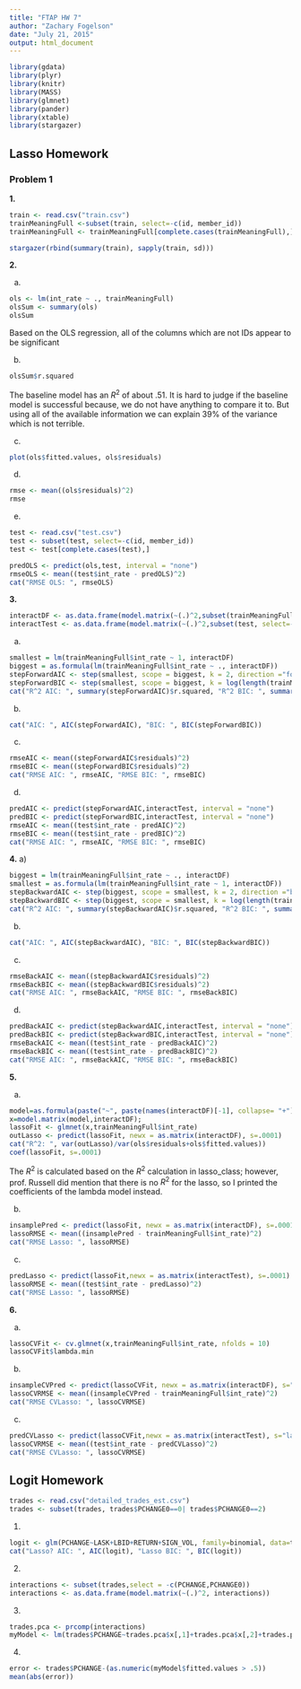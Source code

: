 ```yaml
---
title: "FTAP HW 7"
author: "Zachary Fogelson"
date: "July 21, 2015"
output: html_document
---
```


```r
library(gdata)
library(plyr)
library(knitr)
library(MASS)
library(glmnet)
library(pander)
library(xtable)
library(stargazer)
```

## Lasso Homework

### Problem 1

**1.**
```r
train <- read.csv("train.csv")
trainMeaningFull <-subset(train, select=-c(id, member_id))
trainMeaningFull <- trainMeaningFull[complete.cases(trainMeaningFull),]
```

```r
stargazer(rbind(summary(train), sapply(train, sd)))
```

**2.**

a) 

```r
ols <- lm(int_rate ~ ., trainMeaningFull)
olsSum <- summary(ols)
olsSum
```

Based on the OLS regression, all of the columns which are not IDs appear to be significant

b)

```r
olsSum$r.squared
```

The baseline model has an $R^2$ of about .51. It is hard to judge if the baseline model is successful because, we do not have anything to compare it to. But using all of the available information we can explain 39% of the variance which is not terrible.

c)

```r
plot(ols$fitted.values, ols$residuals)
```

d)

```r
rmse <- mean((ols$residuals)^2)
rmse
```

e)

```r
test <- read.csv("test.csv")
test <- subset(test, select=-c(id, member_id))
test <- test[complete.cases(test),]
```

```r
predOLS <- predict(ols,test, interval = "none")
rmseOLS <- mean((test$int_rate - predOLS)^2)
cat("RMSE OLS: ", rmseOLS)
```


**3.**

```r
interactDF <- as.data.frame(model.matrix(~(.)^2,subset(trainMeaningFull, select=-c(int_rate))))
interactTest <- as.data.frame(model.matrix(~(.)^2,subset(test, select=-c(int_rate))))
```

a) 
```r
smallest = lm(trainMeaningFull$int_rate ~ 1, interactDF)
biggest = as.formula(lm(trainMeaningFull$int_rate ~ ., interactDF))
stepForwardAIC <- step(smallest, scope = biggest, k = 2, direction ="forward", trace = F)
stepForwardBIC <- step(smallest, scope = biggest, k = log(length(trainMeaningFull$int_rate)), direction ="forward", trace = F)
cat("R^2 AIC: ", summary(stepForwardAIC)$r.squared, "R^2 BIC: ", summary(stepForwardBIC)$r.squared)
```


b)
```r
cat("AIC: ", AIC(stepForwardAIC), "BIC: ", BIC(stepForwardBIC))
```

c)
```r
rmseAIC <- mean((stepForwardAIC$residuals)^2)
rmseBIC <- mean((stepForwardBIC$residuals)^2)
cat("RMSE AIC: ", rmseAIC, "RMSE BIC: ", rmseBIC)
```

d)
```r
predAIC <- predict(stepForwardAIC,interactTest, interval = "none")
predBIC <- predict(stepForwardBIC,interactTest, interval = "none")
rmseAIC <- mean((test$int_rate - predAIC)^2)
rmseBIC <- mean((test$int_rate - predBIC)^2)
cat("RMSE AIC: ", rmseAIC, "RMSE BIC: ", rmseBIC)
```


**4.**
a)
```r
biggest = lm(trainMeaningFull$int_rate ~ ., interactDF)
smallest = as.formula(lm(trainMeaningFull$int_rate ~ 1, interactDF))
stepBackwardAIC <- step(biggest, scope = smallest, k = 2, direction ="backward", trace = F)
stepBackwardBIC <- step(biggest, scope = smallest, k = log(length(trainMeaningFull$int_rate)), direction ="backward", trace = F)
cat("R^2 AIC: ", summary(stepBackwardAIC)$r.squared, "R^2 BIC: ", summary(stepBackwardBIC)$r.squared)
```

b)

```r
cat("AIC: ", AIC(stepBackwardAIC), "BIC: ", BIC(stepBackwardBIC))
```

c)
```r
rmseBackAIC <- mean((stepBackwardAIC$residuals)^2)
rmseBackBIC <- mean((stepBackwardBIC$residuals)^2)
cat("RMSE AIC: ", rmseBackAIC, "RMSE BIC: ", rmseBackBIC)
```

d)
```r
predBackAIC <- predict(stepBackwardAIC,interactTest, interval = "none")
predBackBIC <- predict(stepBackwardBIC,interactTest, interval = "none")
rmseBackAIC <- mean((test$int_rate - predBackAIC)^2)
rmseBackBIC <- mean((test$int_rate - predBackBIC)^2)
cat("RMSE AIC: ", rmseBackAIC, "RMSE BIC: ", rmseBackBIC)
```

**5.**

a)
```r
model=as.formula(paste("~", paste(names(interactDF)[-1], collapse= "+")))
x=model.matrix(model,interactDF);
lassoFit <- glmnet(x,trainMeaningFull$int_rate)
outLasso <- predict(lassoFit, newx = as.matrix(interactDF), s=.0001)
cat("R^2: ", var(outLasso)/var(ols$residuals+ols$fitted.values))
coef(lassoFit, s=.0001)
```

The $R^2$ is calculated based on the $R^2$ calculation in lasso_class; however, prof. Russell did mention that there is no $R^2$ for the lasso, so I printed the coefficients of the lambda model instead. 

b) 

```r
insamplePred <- predict(lassoFit, newx = as.matrix(interactDF), s=.0001)
lassoRMSE <- mean((insamplePred - trainMeaningFull$int_rate)^2)
cat("RMSE Lasso: ", lassoRMSE)
```

c)
```r
predLasso <- predict(lassoFit,newx = as.matrix(interactTest), s=.0001)
lassoRMSE <- mean((test$int_rate - predLasso)^2)
cat("RMSE Lasso: ", lassoRMSE)
```

**6.**

a)
```r
lassoCVFit <- cv.glmnet(x,trainMeaningFull$int_rate, nfolds = 10)
lassoCVFit$lambda.min
```

b)
```r
insampleCVPred <- predict(lassoCVFit, newx = as.matrix(interactDF), s="lambda.min")
lassoCVRMSE <- mean((insampleCVPred - trainMeaningFull$int_rate)^2)
cat("RMSE CVLasso: ", lassoCVRMSE)
```

c)
```r
predCVLasso <- predict(lassoCVFit,newx = as.matrix(interactTest), s="lambda.min")
lassoCVRMSE <- mean((test$int_rate - predCVLasso)^2)
cat("RMSE CVLasso: ", lassoCVRMSE)
```


## Logit Homework

```r
trades <- read.csv("detailed_trades_est.csv")
trades <- subset(trades, trades$PCHANGE0==0| trades$PCHANGE0==2) 
```

1)

```r
logit <- glm(PCHANGE~LASK+LBID+RETURN+SIGN_VOL, family=binomial, data=trades)
cat("Lasso? AIC: ", AIC(logit), "Lasso BIC: ", BIC(logit))
```


2)

```r
interactions <- subset(trades,select = -c(PCHANGE,PCHANGE0))
interactions <- as.data.frame(model.matrix(~(.)^2, interactions))
```

3)

```r
trades.pca <- prcomp(interactions)
myModel <- lm(trades$PCHANGE~trades.pca$x[,1]+trades.pca$x[,2]+trades.pca$x[,3])
```

4)
```r
error <- trades$PCHANGE-(as.numeric(myModel$fitted.values > .5))
mean(abs(error))
```
